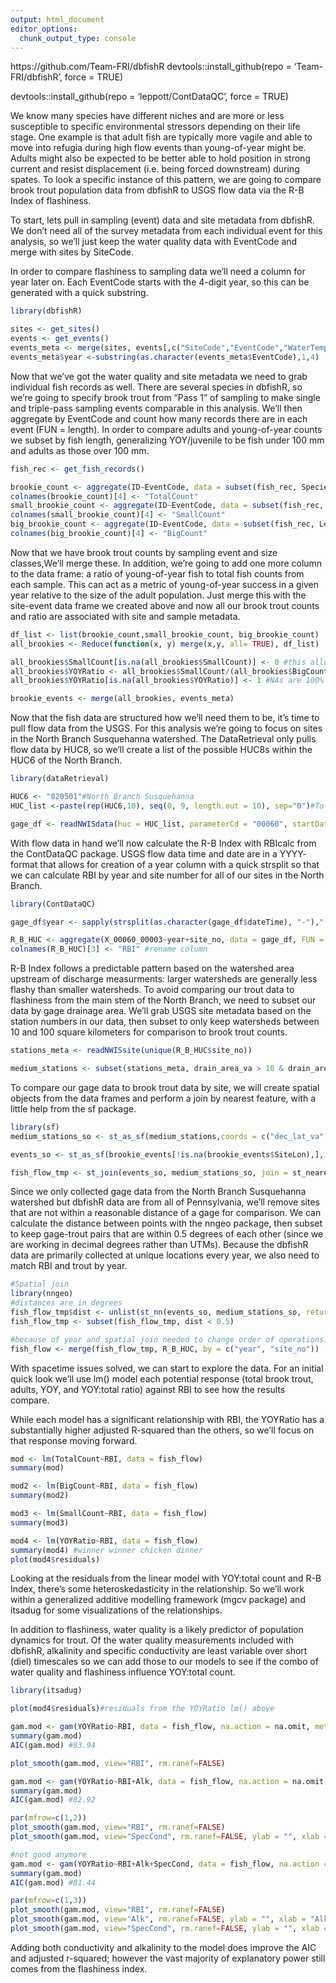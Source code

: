 ---
output: html_document
editor_options: 
  chunk_output_type: console
---
https://github.com/Team-FRI/dbfishR
devtools::install_github(repo = 'Team-FRI/dbfishR', force = TRUE)

devtools::install_github(repo = 'leppott/ContDataQC', force = TRUE)


We know many species have different niches and are more or less susceptible to specific environmental stressors depending on their life stage. One example is that adult fish are typically more vagile and able to move into refugia during high flow events than young-of-year might be. Adults might also be expected to be better able to hold position in strong current and resist displacement (i.e. being forced downstream) during spates. To look a specific instance of this pattern, we are going to compare brook trout population data from dbfishR to USGS flow data via the R-B Index of flashiness.


To start, lets pull in sampling (event) data and site metadata from dbfishR. We don't need all of the survey metadata from each individual event for this analysis, so we'll just keep the water quality data with EventCode and merge with sites by SiteCode. 

In order to compare flashiness to sampling data we'll need a column for year later on. Each EventCode starts with the 4-digit year, so this can be generated with a quick substring. 

```{r}
library(dbfishR)

sites <- get_sites()
events <- get_events()
events_meta <- merge(sites, events[,c("SiteCode","EventCode","WaterTemp","pH","SpecCond","Alk","DO")])
events_meta$year <-substring(as.character(events_meta$EventCode),1,4)
```

Now that we've got the water quality and site metadata we need to grab individual fish records as well. There are several species in dbfishR, so we're going to specify brook trout from "Pass 1" of sampling to make single and triple-pass sampling events comparable in this analysis. We'll then aggregate by EventCode and count how many records there are in each event (FUN = length). In order to compare adults and young-of-year counts we subset by fish length, generalizing YOY/juvenile to be fish under 100 mm and adults as those over 100 mm.

```{r}
fish_rec <- get_fish_records()

brookie_count <- aggregate(ID~EventCode, data = subset(fish_rec, Species == "Brook Trout" & Pass == "Pass 1"), FUN = length)
colnames(brookie_count)[4] <- "TotalCount"
small_brookie_count <- aggregate(ID~EventCode, data = subset(fish_rec, Length_mm < 100 & Species == "Brook Trout" & Pass == "Pass 1"), FUN = length)
colnames(small_brookie_count)[4] <- "SmallCount"
big_brookie_count <- aggregate(ID~EventCode, data = subset(fish_rec, Length_mm > 99 & Species == "Brook Trout" & Pass == "Pass 1"), FUN = length)
colnames(big_brookie_count)[4] <- "BigCount"
```

Now that we have brook trout counts by sampling event and size classes,We'll merge these. In addition, we're going to add one more column to the data frame: a ratio of young-of-year fish to total fish counts from each sample. This can act as a metric of young-of-year success in a given year relative to the size of the adult population. Just merge this with the site-event data frame we created above and now all our brook trout counts and ratio are associated with site and sample metadata.

```{r}
df_list <- list(brookie_count,small_brookie_count, big_brookie_count)
all_brookies <- Reduce(function(x, y) merge(x,y, all= TRUE), df_list)

all_brookies$SmallCount[is.na(all_brookies$SmallCount)] <- 0 #this allows the replace NA below to only take care of 100% YOY NAs
all_brookies$YOYRatio <- all_brookies$SmallCount/(all_brookies$BigCount+all_brookies$SmallCount)
all_brookies$YOYRatio[is.na(all_brookies$YOYRatio)] <- 1 #NAs are 100% YOY.

brookie_events <- merge(all_brookies, events_meta)
```

Now that the fish data are structured how we'll need them to be, it's time to pull flow data from the USGS. For this analysis we're going to focus on sites in the North Branch Susquehanna watershed. The DataRetrieval only pulls flow data by HUC8, so we'll create a list of the possible HUC8s within the HUC6 of the North Branch.
```{r}
library(dataRetrieval)

HUC6 <- "020501"#North Branch Susquehanna
HUC_list <-paste(rep(HUC6,10), seq(0, 9, length.out = 10), sep="0")#To do a full HUC6 at once, just pick your HUC6 and auto-populate the subwatersheds (only works up to 9 HUC8 in a HUC6)

gage_df <- readNWISdata(huc = HUC_list, parameterCd = "00060", startDate = "2010-01-01", endDate = "2020-12-31")

```

With flow data in hand we'll now calculate the R-B Index with RBIcalc from the ContDataQC package. USGS flow data time and date are in a YYYY- format that allows for creation of a year column with a quick strsplit so that we can calculate RBI by year and site number for all of our sites in the North Branch.

```{r}
library(ContDataQC)

gage_df$year <- sapply(strsplit(as.character(gage_df$dateTime), "-"),"[[",1)#Create year to get annual R-B index

R_B_HUC <- aggregate(X_00060_00003~year+site_no, data = gage_df, FUN = RBIcalc)#Aggregate by year and site w/in the HUC
colnames(R_B_HUC)[3] <- "RBI" #rename column
```

R-B Index follows a predictable pattern based on the watershed area upstream of discharge measurments: larger watersheds are generally less flashy than smaller watersheds. To avoid comparing our trout data to flashiness from the main stem of the North Branch, we need to subset our data by gage drainage area. We'll grab USGS site metadata based on the station numbers in our data, then subset to only keep watersheds between 10 and 100 square kilometers for comparison to brook trout counts.

```{r}
stations_meta <- readNWISsite(unique(R_B_HUC$site_no))

medium_stations <- subset(stations_meta, drain_area_va > 10 & drain_area_va < 100)
```

To compare our gage data to brook trout data by site, we will create spatial objects from the data frames and perform a join by nearest feature, with a little help from the sf package. 

```{r}
library(sf)
medium_stations_so <- st_as_sf(medium_stations,coords = c("dec_lat_va", "dec_long_va"))

events_so <- st_as_sf(brookie_events[!is.na(brookie_events$SiteLon),], coords = c("SiteLat","SiteLon"))#remove NAs to create spatial object

fish_flow_tmp <- st_join(events_so, medium_stations_so, join = st_nearest_feature)

```

Since we only collected gage data from the North Branch Susquehanna watershed but dbfishR data are from all of Pennsylvania, we'll remove sites that are not within a reasonable distance of a gage for comparison. We can calculate the distance between points with the nngeo package, then subset to keep gage-trout pairs that are within 0.5 degrees of each other (since we are working in decimal degrees rather than UTMs). Because the dbfishR data are primarily collected at unique locations every year, we also need to match RBI and trout by year.

```{r}

#Spatial join
library(nngeo)
#distances are in degrees
fish_flow_tmp$dist <- unlist(st_nn(events_so, medium_stations_so, returnDist = T)$dist)
fish_flow_tmp <- subset(fish_flow_tmp, dist < 0.5)

#because of year and spatial join needed to change order of operations. Space first, then time
fish_flow <- merge(fish_flow_tmp, R_B_HUC, by = c("year", "site_no"))
```

With spacetime issues solved, we can start to explore the data. For an initial quick look we'll use lm() model each potential response (total brook trout, adults, YOY, and YOY:total ratio) against RBI to see how the results compare.

While each model has a significant relationship with RBI, the YOYRatio has a substantially higher adjusted R-squared than the others, so we'll focus on that response moving forward. 

```{r}
mod <- lm(TotalCount~RBI, data = fish_flow)
summary(mod)

mod2 <- lm(BigCount~RBI, data = fish_flow)
summary(mod2)

mod3 <- lm(SmallCount~RBI, data = fish_flow)
summary(mod3)

mod4 <- lm(YOYRatio~RBI, data = fish_flow)
summary(mod4) #winner winner chicken dinner
plot(mod4$residuals)
```

Looking at the residuals from the linear model with YOY:total count and R-B Index, there's some heteroskedasticity in the relationship. So we'll work within a generalized additive modelling framework (mgcv package) and itsadug for some visualizations of the relationships.

In addition to flashiness, water quality is a likely predictor of population dynamics for trout. Of the water quality measurements included with dbfishR, alkalinity and specific conductivity are least variable over short (diel) timescales so we can add those to our models to see if the combo of water quality and flashiness influence YOY:total count.

```{r}
library(itsadug)

plot(mod4$residuals)#residuals from the YOYRatio lm() above

gam.mod <- gam(YOYRatio~RBI, data = fish_flow, na.action = na.omit, method = "REML")#RBI only
summary(gam.mod)
AIC(gam.mod) #83.94

plot_smooth(gam.mod, view="RBI", rm.ranef=FALSE)

gam.mod <- gam(YOYRatio~RBI+Alk, data = fish_flow, na.action = na.omit, method = "REML")#RBI + alkalinity
summary(gam.mod)
AIC(gam.mod) #82.92

par(mfrow=c(1,2)) 
plot_smooth(gam.mod, view="RBI", rm.ranef=FALSE)
plot_smooth(gam.mod, view="SpecCond", rm.ranef=FALSE, ylab = "", xlab = "Specific Conductivity")

#not good anymore
gam.mod <- gam(YOYRatio~RBI+Alk+SpecCond, data = fish_flow, na.action = na.omit, method = "REML")#RBI, alk, and specific conductivity
summary(gam.mod)
AIC(gam.mod) #81.44

par(mfrow=c(1,3)) 
plot_smooth(gam.mod, view="RBI", rm.ranef=FALSE)
plot_smooth(gam.mod, view="Alk", rm.ranef=FALSE, ylab = "", xlab = "Alkalinity")
plot_smooth(gam.mod, view="SpecCond", rm.ranef=FALSE, ylab = "", xlab = "Specific Conductivity")

```


Adding both conductivity and alkalinity to the model does improve the AIC and adjusted r-squared; however the vast majority of explanatory power still comes from the flashiness index.
